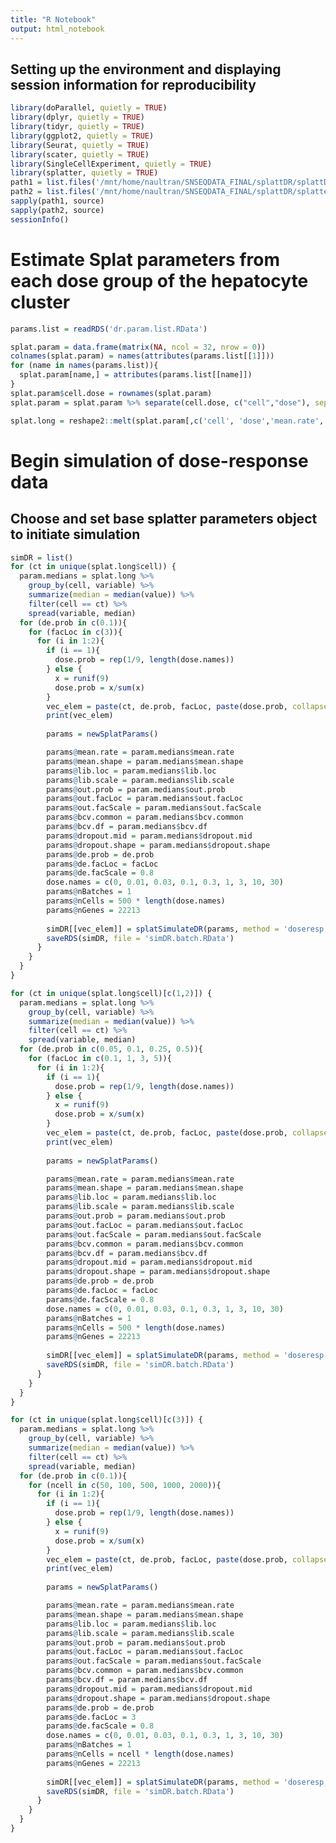 ```yaml
---
title: "R Notebook"
output: html_notebook
---
```


## Setting up the environment and displaying session information for reproducibility
```r
library(doParallel, quietly = TRUE)
library(dplyr, quietly = TRUE)
library(tidyr, quietly = TRUE)
library(ggplot2, quietly = TRUE)
library(Seurat, quietly = TRUE)
library(scater, quietly = TRUE)
library(SingleCellExperiment, quietly = TRUE)
library(splatter, quietly = TRUE)
path1 = list.files('/mnt/home/naultran/SNSEQDATA_FINAL/splattDR/splattDR/R', full.names = TRUE)
path2 = list.files('/mnt/home/naultran/SNSEQDATA_FINAL/splattDR/splatter/R', full.names = TRUE)
sapply(path1, source)
sapply(path2, source)
sessionInfo()
```

# Estimate Splat parameters from each dose group of the hepatocyte cluster
```r
params.list = readRDS('dr.param.list.RData')

splat.param = data.frame(matrix(NA, ncol = 32, nrow = 0))
colnames(splat.param) = names(attributes(params.list[[1]]))
for (name in names(params.list)){
  splat.param[name,] = attributes(params.list[[name]])
}
splat.param$cell.dose = rownames(splat.param)
splat.param = splat.param %>% separate(cell.dose, c("cell","dose"), sep = '_')

splat.long = reshape2::melt(splat.param[,c('cell', 'dose','mean.rate', 'mean.shape', 'out.prob', 'out.facLoc', 'out.facScale', 'bcv.common', 'bcv.df', 'dropout.mid', 'dropout.shape', 'lib.loc', 'lib.scale')], id.var = c('cell','dose'))

```


# Begin simulation of dose-response data
## Choose and set base splatter parameters object to initiate simulation
```r
simDR = list()
for (ct in unique(splat.long$cell)) {
  param.medians = splat.long %>% 
    group_by(cell, variable) %>% 
    summarize(median = median(value)) %>% 
    filter(cell == ct) %>% 
    spread(variable, median)
  for (de.prob in c(0.1)){
    for (facLoc in c(3)){
      for (i in 1:2){
        if (i == 1){
          dose.prob = rep(1/9, length(dose.names))
        } else {
          x = runif(9)
          dose.prob = x/sum(x)
        }
        vec_elem = paste(ct, de.prob, facLoc, paste(dose.prob, collapse=":"))
        print(vec_elem)
        
        params = newSplatParams()

        params@mean.rate = param.medians$mean.rate
        params@mean.shape = param.medians$mean.shape
        params@lib.loc = param.medians$lib.loc
        params@lib.scale = param.medians$lib.scale
        params@out.prob = param.medians$out.prob
        params@out.facLoc = param.medians$out.facLoc
        params@out.facScale = param.medians$out.facScale
        params@bcv.common = param.medians$bcv.common
        params@bcv.df = param.medians$bcv.df
        params@dropout.mid = param.medians$dropout.mid
        params@dropout.shape = param.medians$dropout.shape
        params@de.prob = de.prob
        params@de.facLoc = facLoc
        params@de.facScale = 0.8
        dose.names = c(0, 0.01, 0.03, 0.1, 0.3, 1, 3, 10, 30)
        params@nBatches = 1
        params@nCells = 500 * length(dose.names)
        params@nGenes = 22213
        
        simDR[[vec_elem]] = splatSimulateDR(params, method = 'doseresp', dose.names = dose.names, dose.prob = dose.prob, verbose = FALSE)
        saveRDS(simDR, file = 'simDR.batch.RData')
      }
    }
  }
}
```

```r
for (ct in unique(splat.long$cell)[c(1,2)]) {
  param.medians = splat.long %>% 
    group_by(cell, variable) %>% 
    summarize(median = median(value)) %>% 
    filter(cell == ct) %>% 
    spread(variable, median)
  for (de.prob in c(0.05, 0.1, 0.25, 0.5)){
    for (facLoc in c(0.1, 1, 3, 5)){
      for (i in 1:2){
        if (i == 1){
          dose.prob = rep(1/9, length(dose.names))
        } else {
          x = runif(9)
          dose.prob = x/sum(x)
        }
        vec_elem = paste(ct, de.prob, facLoc, paste(dose.prob, collapse=":"))
        print(vec_elem)
        
        params = newSplatParams()

        params@mean.rate = param.medians$mean.rate
        params@mean.shape = param.medians$mean.shape
        params@lib.loc = param.medians$lib.loc
        params@lib.scale = param.medians$lib.scale
        params@out.prob = param.medians$out.prob
        params@out.facLoc = param.medians$out.facLoc
        params@out.facScale = param.medians$out.facScale
        params@bcv.common = param.medians$bcv.common
        params@bcv.df = param.medians$bcv.df
        params@dropout.mid = param.medians$dropout.mid
        params@dropout.shape = param.medians$dropout.shape
        params@de.prob = de.prob
        params@de.facLoc = facLoc
        params@de.facScale = 0.8
        dose.names = c(0, 0.01, 0.03, 0.1, 0.3, 1, 3, 10, 30)
        params@nBatches = 1
        params@nCells = 500 * length(dose.names)
        params@nGenes = 22213
        
        simDR[[vec_elem]] = splatSimulateDR(params, method = 'doseresp', dose.names = dose.names, dose.prob = dose.prob, verbose = FALSE)
        saveRDS(simDR, file = 'simDR.batch.RData')
      }
    }
  }
}
```

```r
for (ct in unique(splat.long$cell)[c(3)]) {
  param.medians = splat.long %>% 
    group_by(cell, variable) %>% 
    summarize(median = median(value)) %>% 
    filter(cell == ct) %>% 
    spread(variable, median)
  for (de.prob in c(0.1)){
    for (ncell in c(50, 100, 500, 1000, 2000)){
      for (i in 1:2){
        if (i == 1){
          dose.prob = rep(1/9, length(dose.names))
        } else {
          x = runif(9)
          dose.prob = x/sum(x)
        }
        vec_elem = paste(ct, de.prob, facLoc, paste(dose.prob, collapse=":"))
        print(vec_elem)
        
        params = newSplatParams()

        params@mean.rate = param.medians$mean.rate
        params@mean.shape = param.medians$mean.shape
        params@lib.loc = param.medians$lib.loc
        params@lib.scale = param.medians$lib.scale
        params@out.prob = param.medians$out.prob
        params@out.facLoc = param.medians$out.facLoc
        params@out.facScale = param.medians$out.facScale
        params@bcv.common = param.medians$bcv.common
        params@bcv.df = param.medians$bcv.df
        params@dropout.mid = param.medians$dropout.mid
        params@dropout.shape = param.medians$dropout.shape
        params@de.prob = de.prob
        params@de.facLoc = 3
        params@de.facScale = 0.8
        dose.names = c(0, 0.01, 0.03, 0.1, 0.3, 1, 3, 10, 30)
        params@nBatches = 1
        params@nCells = ncell * length(dose.names)
        params@nGenes = 22213
        
        simDR[[vec_elem]] = splatSimulateDR(params, method = 'doseresp', dose.names = dose.names, dose.prob = dose.prob, verbose = FALSE)
        saveRDS(simDR, file = 'simDR.batch.RData')
      }
    }
  }
}
```